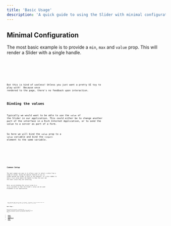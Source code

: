 ```yaml
---
title: 'Basic Usage'
description: 'A quick guide to using the Slider with minimal configuration'
---
```







## Minimal Configuration
<Icon name="twemoji:fire" /> The most basic example is to provide a `min`, `max` and `value` prop. 
This will render a Slider with a single handle.

<Demo name="Default (useless) Slider" client:visible>
  <Useless client:visible />
  <Code slot="svelte" lang="svelte" code={UselessRaw} />
  <Code slot="vue" lang="vue" code={UselessRawVue} />
  <Code slot="react" lang="jsx" code={UselessRawReact} />
  <Code slot="vanilla" lang="html" code={UselessRawHtml} />
</Demo>

But this is kind of useless! Unless you just want a pretty UI toy to play with! <Icon name="twemoji:face-with-tears-of-joy" />
Because once rendered to the page, there's no feedback upon interaction.



## Binding the values

Typically we would want to be able to use the `value` of the Slider in our application. This
could either be to change another part of the interface in a Rich Internet Application, or to
send the value to a server as part of a Form.

So here we will bind the `value` prop to a `value` variable and bind the `<input>` element to the same variable.

<Demo name="Basic Binding to an <input>" client:visible>
  <BasicBinding client:visible />
  <Code slot="svelte" lang="svelte" code={BasicBindingRaw} />
  <Code slot="vanilla" lang="html" code={BasicBindingRawHtml} />
  <Code slot="vue" lang="vue" code={BasicBindingRawVue} />
  <Code slot="react" lang="jsx" code={BasicBindingRawReact} />
</Demo>



## Common Setup

The most common use case is to allow a user to select a value
from a range of values. Using the special feature of `pips` to render
beside the Slider to hint at the progress. It's also common to show a `float` value
above the handle to help the user see the exact value they are selecting.

Here; we are binding the `values[]` prop to a `values` variable so that the Slider's value can be
used elsewhere in our application.

<Demo name="A typical Range Slider with pips" client:visible>
  <TypicalUsage client:visible />
  <Code slot="svelte" lang="svelte" code={TypicalUsageRaw} />
  <Code slot="vue" lang="vue" code={TypicalUsageRawVue} />
  <Code slot="react" lang="jsx" code={TypicalUsageRawReact} />
  <Code slot="vanilla" lang="html" code={TypicalUsageRawHtml} />
</Demo>

<Note type="info" title="Clicky Labels">
  When displaying labels below a Slider (`first=label`, `last=label`), this also enables them to be
  interactive. Clicking on a label will move the closest handle to that value.
</Note>


## Next Steps...

Now you have the `<RangeSlider />` installed, and the basic setup. You can move on to learn about all the
options available to customise it, learn how to style the component in unique ways, or go and grab a
recipe as a starting point for your own project!

- [Options](/svelte-range-slider-pips/en/options)
- [Examples](/svelte-range-slider-pips/en/examples)
- [Customising the Slider](/svelte-range-slider-pips/en/styling)
- [Recipes](/svelte-range-slider-pips/en/recipes)
